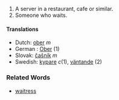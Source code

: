 #A server in a restaurant, cafe or similar.
#Someone who waits.

====Translations====
*Dutch: [[ober]] ''m''
*German : [[Ober]] (1)
*Slovak: [[čašník]] ''m''
*Swedish: [[kypare]] ''c''(1), [[väntande]] (2)

===Related Words===
*[[waitress]]
